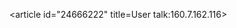 <article id="24666222" title=User talk:160.7.162.116>
	<talkpage id="24666222" title="User talk:160.7.162.116">
{{OW}}
	</talkpage>
</article>